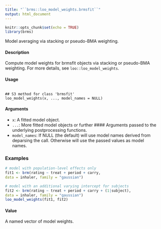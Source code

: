 ---
title: "``brms::loo_model_weights.brmsfit``"
output: html_document
---

```{r setup, include=FALSE}
knitr::opts_chunk$set(echo = TRUE)
library(brms)
```

Model averaging via stacking or pseudo-BMA weighting.

#### Description 

Compute model weights for brmsfit objects via stacking or pseudo-BMA weighting. For more details, see ``loo::loo_model_weights``.

#### Usage

<pre><code>
## S3 method for class 'brmsfit'
loo_model_weights(x, ..., model_names = NULL)
</code></pre>

#### Arguments
* ``x``: A fitted model object.
* ``...``: More fitted model objects or further #### Arguments passed to the underlying postprocessing functions.
* ``model_names``: If NULL (the default) will use model names derived from deparsing the call. Otherwise will use the passed values as model names.



### Examples

```{r}
# model with population-level effects only
fit1 <- brm(rating ~ treat + period + carry,
data = inhaler, family = "gaussian")
```

```{r}
# model with an additional varying intercept for subjects
fit2 <- brm(rating ~ treat + period + carry + (1|subject),
data = inhaler, family = "gaussian")
loo_model_weights(fit1, fit2)
```
#### Value

A named vector of model weights.
